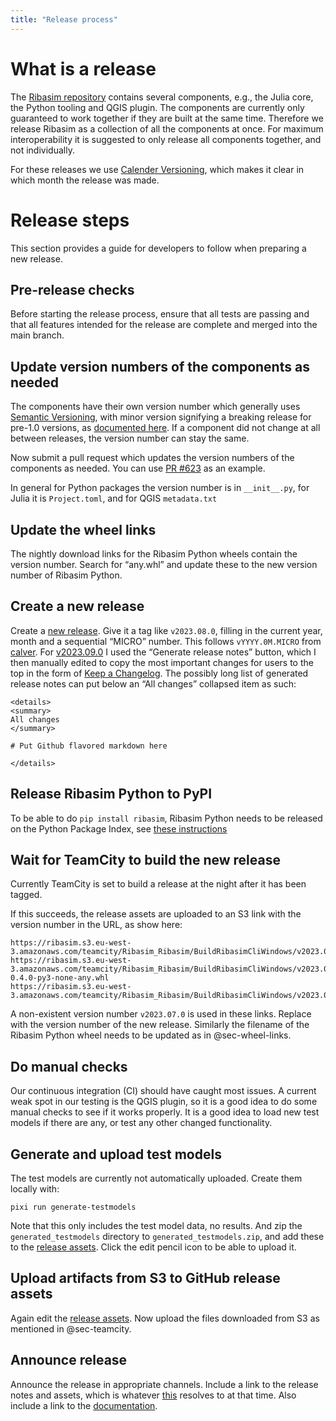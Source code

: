 ```yaml
---
title: "Release process"
---
```


# What is a release

The [Ribasim repository](https://github.com/Deltares/Ribasim) contains several components, e.g., the Julia core, the Python tooling and QGIS plugin.
The components are currently only guaranteed to work together if they are built at the same time.
Therefore we release Ribasim as a collection of all the components at once.
For maximum interoperability it is suggested to only release all components together, and not individually.

For these releases we use [Calender Versioning](https://calver.org/), which makes it clear in which month the release was made.

# Release steps

This section provides a guide for developers to follow when preparing a new release.

## Pre-release checks

Before starting the release process, ensure that all tests are passing and that all features intended for the release are complete and merged into the main branch.

## Update version numbers of the components as needed

The components have their own version number which generally uses [Semantic Versioning](https://semver.org/), with minor version signifying a breaking release for pre-1.0 versions, as [documented here](https://pkgdocs.julialang.org/v1/compatibility/#compat-pre-1.0). If a component did not change at all between releases, the version number can stay the same.

Now submit a pull request which updates the version numbers of the components as needed.
You can use [PR #623](https://github.com/Deltares/Ribasim/pull/623) as an example.

In general for Python packages the version number is in `__init__.py`, for Julia it is `Project.toml`, and for QGIS `metadata.txt`

## Update the wheel links {#sec-wheel-links}

The nightly download links for the Ribasim Python wheels contain the version number. Search for "any.whl" and update these to the new version number of Ribasim Python.

## Create a new release

Create a [new release](https://github.com/Deltares/Ribasim/releases/new).
Give it a tag like `v2023.08.0`, filling in the current year, month and a sequential "MICRO" number.
This follows `vYYYY.0M.MICRO` from [calver](https://calver.org/).
For [v2023.09.0](https://github.com/Deltares/Ribasim/releases/tag/v2023.09.0) I used the "Generate release notes" button, which I then manually edited to copy the most important changes for users to the top in the form of [Keep a Changelog](https://keepachangelog.com/en/1.0.0/).
The possibly long list of generated release notes can put below an "All changes" collapsed item as such:

```
<details>
<summary>
All changes
</summary>

# Put Github flavored markdown here

</details>

```

## Release Ribasim Python to PyPI

To be able to do `pip install ribasim`, Ribasim Python needs to be released on the Python Package Index, see [these instructions](python.qmd#sec-pypi)

## Wait for TeamCity to build the new release {#sec-teamcity}

Currently TeamCity is set to build a release at the night after it has been tagged.

If this succeeds, the release assets are uploaded to an S3 link with the version number in the URL, as show here:

```
https://ribasim.s3.eu-west-3.amazonaws.com/teamcity/Ribasim_Ribasim/BuildRibasimCliWindows/v2023.07.0/ribasim_cli.zip
https://ribasim.s3.eu-west-3.amazonaws.com/teamcity/Ribasim_Ribasim/BuildRibasimCliWindows/v2023.07.0/ribasim-0.4.0-py3-none-any.whl
https://ribasim.s3.eu-west-3.amazonaws.com/teamcity/Ribasim_Ribasim/BuildRibasimCliWindows/v2023.07.0/ribasim_qgis.zip
```

::: {.callout-note}
A non-existent version number `v2023.07.0` is used in these links.
Replace with the version number of the new release.
Similarly the filename of the Ribasim Python wheel needs to be updated as in @sec-wheel-links.
:::

## Do manual checks

Our continuous integration (CI) should have caught most issues.
A current weak spot in our testing is the QGIS plugin, so it is a good idea to do some manual checks to see if it works properly.
It is a good idea to load new test models if there are any, or test any other changed functionality.

## Generate and upload test models

The test models are currently not automatically uploaded.
Create them locally with:

```
pixi run generate-testmodels
```

Note that this only includes the test model data, no results.
And zip the `generated_testmodels` directory to `generated_testmodels.zip`, and add these to the [release assets](https://github.com/Deltares/Ribasim/releases/latest).
Click the edit pencil icon to be able to upload it.

## Upload artifacts from S3 to GitHub release assets

Again edit the [release assets](https://github.com/Deltares/Ribasim/releases/latest).
Now upload the files downloaded from S3 as mentioned in @sec-teamcity.

## Announce release

Announce the release in appropriate channels.
Include a link to the release notes and assets, which is whatever [this](https://github.com/Deltares/Ribasim/releases/latest) resolves to at that time.
Also include a link to the [documentation](https://deltares.github.io/Ribasim/).
